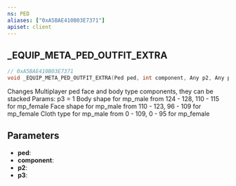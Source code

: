 ```yaml
---
ns: PED
aliases: ["0xA5BAE410B03E7371"]
apiset: client
---
```

## _EQUIP_META_PED_OUTFIT_EXTRA

```c
// 0xA5BAE410B03E7371
void _EQUIP_META_PED_OUTFIT_EXTRA(Ped ped, int component, Any p2, Any p3);
```

Changes Multiplayer ped face and body type components, they can be stacked
Params: p3 = 1
Body shape for mp_male from 124 - 128, 110 - 115 for mp_female
Face shape for mp_male from 110 - 123, 96 - 109 for mp_female
Cloth type for mp_male from 0 - 109, 0 - 95 for mp_female

## Parameters
* **ped**:
* **component**:
* **p2**:
* **p3**: